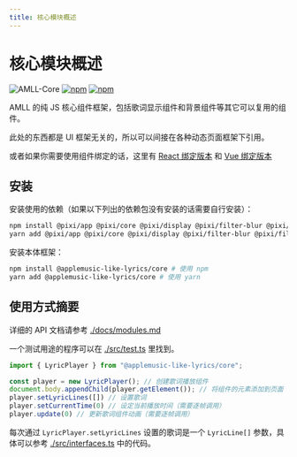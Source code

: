 ```yaml
---
title: 核心模块概述
---
```


# 核心模块概述

![AMLL-Core](https://img.shields.io/badge/Core-%233178c6?label=Apple%20Music-like%20Lyrics&labelColor=%23FB5C74)
[![npm](https://img.shields.io/npm/dt/%40applemusic-like-lyrics/core)](https://www.npmjs.com/package/@applemusic-like-lyrics/core)
[![npm](https://img.shields.io/npm/v/%40applemusic-like-lyrics%2Fcore)](https://www.npmjs.com/package/@applemusic-like-lyrics/core)

AMLL 的纯 JS 核心组件框架，包括歌词显示组件和背景组件等其它可以复用的组件。

此处的东西都是 UI 框架无关的，所以可以间接在各种动态页面框架下引用。

或者如果你需要使用组件绑定的话，这里有 [React 绑定版本](../react/README.md) 和 [Vue 绑定版本](../vue/README.md)

## 安装

安装使用的依赖（如果以下列出的依赖包没有安装的话需要自行安装）：
```bash
npm install @pixi/app @pixi/core @pixi/display @pixi/filter-blur @pixi/filter-bulge-pinch @pixi/filter-color-matrix @pixi/sprite jss jss-preset-default # 使用 npm
yarn add @pixi/app @pixi/core @pixi/display @pixi/filter-blur @pixi/filter-bulge-pinch @pixi/filter-color-matrix @pixi/sprite jss jss-preset-default # 使用 yarn
```

安装本体框架：
```bash
npm install @applemusic-like-lyrics/core # 使用 npm
yarn add @applemusic-like-lyrics/core # 使用 yarn
```

## 使用方式摘要

详细的 API 文档请参考 [./docs/modules.md](./docs/modules.md)

一个测试用途的程序可以在 [./src/test.ts](./src/test.ts) 里找到。

```typescript
import { LyricPlayer } from "@applemusic-like-lyrics/core";

const player = new LyricPlayer(); // 创建歌词播放组件
document.body.appendChild(player.getElement()); // 将组件的元素添加到页面
player.setLyricLines([]) // 设置歌词
player.setCurrentTime(0) // 设定当前播放时间（需要逐帧调用）
player.update(0) // 更新歌词组件动画（需要逐帧调用）
```

每次通过 `LyricPlayer.setLyricLines` 设置的歌词是一个 `LyricLine[]` 参数，具体可以参考 [./src/interfaces.ts](./src/interfaces.ts) 中的代码。
